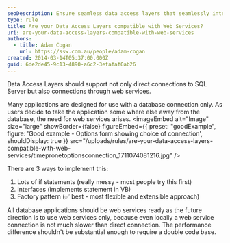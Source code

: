```yaml
---
seoDescription: Ensure seamless data access layers that seamlessly integrate with web services, facilitating cloud-based database connectivity for a future-proof application architecture.
type: rule
title: Are your Data Access Layers compatible with Web Services?
uri: are-your-data-access-layers-compatible-with-web-services
authors:
  - title: Adam Cogan
    url: https://ssw.com.au/people/adam-cogan
created: 2014-03-14T05:37:00.000Z
guid: 6de2de45-9c13-4890-a6c2-3efafaf0ab26
---
```


Data Access Layers should support not only direct connections to SQL Server but also connections through web services.

Many applications are designed for use with a database connection only. As users decide to take the application some where else away from the database, the need for web services arises.
<imageEmbed
  alt="Image"
  size="large"
  showBorder={false}
  figureEmbed={{
    preset: "goodExample",
    figure: 'Good example - Options form showing choice of connection',
    shouldDisplay: true
  }}
  src="/uploads/rules/are-your-data-access-layers-compatible-with-web-services/timepronetoptionsconnection_1711074081216.jpg"
/>

There are 3 ways to implement this:

1. Lots of if statements (really messy - most people try this first)
2. Interfaces (implements statement in VB)
3. Factory pattern (✅ best - most flexible and extensible approach)

All database applications should be web services ready as the future direction is to use web services only, because even locally a web service connection is not much slower than direct connection. The performance difference shouldn't be substantial enough to require a double code base.